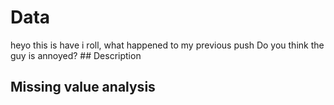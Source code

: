# Data
heyo this is have i roll, what happened to my previous push
Do you think the guy is annoyed? 
## Description

## Missing value analysis
